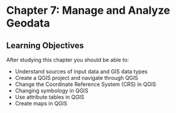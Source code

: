 # Chapter 7: Manage and Analyze Geodata

## Learning Objectives

After studying this chapter you should be able to:

-   Understand sources of input data and GIS data types
-   Create a QGIS project and navigate through QGIS
-   Change the Coordinate Reference System (CRS) in QGIS
-   Changing symbology in QGIS
-   Use attribute tables in QGIS
-   Create maps in QGIS
